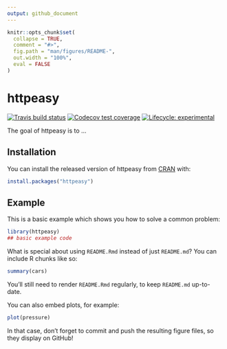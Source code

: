 ```yaml
---
output: github_document
---
```


<!-- README.md is generated from README.Rmd. Please edit that file -->

```r
knitr::opts_chunk$set(
  collapse = TRUE,
  comment = "#>",
  fig.path = "man/figures/README-",
  out.width = "100%",
  eval = FALSE
)
```

# httpeasy

<!-- badges: start -->
[![Travis build status](https://travis-ci.org/rappster/httpeasy.svg?branch=master)](https://travis-ci.org/rappster/httpeasy)
[![Codecov test coverage](https://codecov.io/gh/rappster/httpeasy/branch/master/graph/badge.svg)](https://codecov.io/gh/rappster/httpeasy?branch=master)
[![Lifecycle: experimental](https://img.shields.io/badge/lifecycle-experimental-orange.svg)](https://www.tidyverse.org/lifecycle/#experimental)
<!-- badges: end -->

The goal of httpeasy is to ...

## Installation

You can install the released version of httpeasy from [CRAN](https://CRAN.R-project.org) with:

``` r
install.packages("httpeasy")
```

## Example

This is a basic example which shows you how to solve a common problem:

```r
library(httpeasy)
## basic example code
```

What is special about using `README.Rmd` instead of just `README.md`? You can include R chunks like so:

```r
summary(cars)
```

You'll still need to render `README.Rmd` regularly, to keep `README.md` up-to-date.

You can also embed plots, for example:

```r
plot(pressure)
```

In that case, don't forget to commit and push the resulting figure files, so they display on GitHub!
